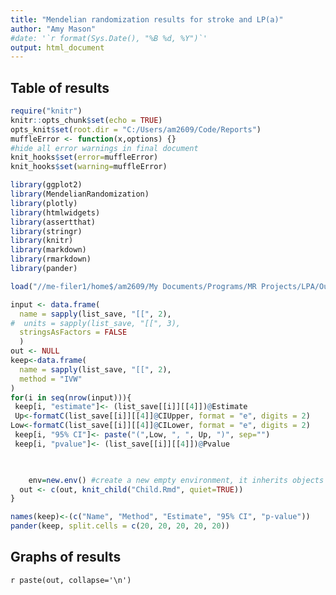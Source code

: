```yaml
---
title: "Mendelian randomization results for stroke and LP(a)"
author: "Amy Mason"
#date: '`r format(Sys.Date(), "%B %d, %Y")`'
output: html_document
---
```


## Table of results

```r
require("knitr")
knitr::opts_chunk$set(echo = TRUE)
opts_knit$set(root.dir = "C:/Users/am2609/Code/Reports")
muffleError <- function(x,options) {}
#hide all error warnings in final document
knit_hooks$set(error=muffleError)
knit_hooks$set(warning=muffleError)

library(ggplot2)
library(MendelianRandomization)
library(plotly)
library(htmlwidgets)
library(assertthat)
library(stringr)
library(knitr)
library(markdown)
library(rmarkdown)
library(pander)
```

```r
load("//me-filer1/home$/am2609/My Documents/Programs/MR Projects/LPA/Outputs/stroke_results.RData")

input <- data.frame(
  name = sapply(list_save, "[[", 2),
#  units = sapply(list_save, "[[", 3),
  stringsAsFactors = FALSE
  )
out <- NULL
keep<-data.frame(
  name = sapply(list_save, "[[", 2),
  method = "IVW"
)
for(i in seq(nrow(input))){
 keep[i, "estimate"]<- (list_save[[i]][[4]])@Estimate
 Up<-formatC(list_save[[i]][[4]]@CIUpper, format = "e", digits = 2)
Low<-formatC(list_save[[i]][[4]]@CILower, format = "e", digits = 2)
 keep[i, "95% CI"]<- paste("(",Low, ", ", Up, ")", sep="")
 keep[i, "pvalue"]<- (list_save[[i]][[4]])@Pvalue

 

    env=new.env() #create a new empty environment, it inherits objects from the current environment.
  out <- c(out, knit_child("Child.Rmd", quiet=TRUE))
}

```

```r
names(keep)<-(c("Name", "Method", "Estimate", "95% CI", "p-value"))
pander(keep, split.cells = c(20, 20, 20, 20, 20))
```

## Graphs of results

`r paste(out, collapse='\n')`

